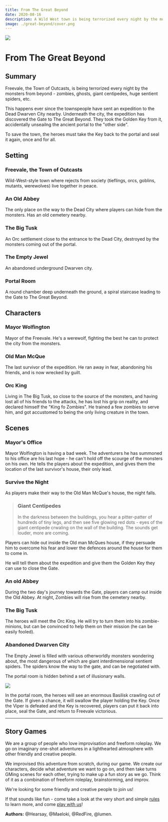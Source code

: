 ```yaml
---
title: From The Great Beyond
date: 2020-08-16
description: A Wild West town is being terrorized every night by the monsters from "the other side" - zombies, ghosts, huge sentient spiders, etc. The players must return The Golden Key to the abandoned Dwarven city to reseal the Gate the monsters are coming from.
image: ./great-beyond/cover.png
---
```


<div class="header-img"><img src="./great-beyond/cover.png"/></div>

# From The Great Beyond

## Summary

Freevale, the Town of Outcasts, is being terrorized every night by the monsters from beyond - zombies, ghosts, giant centipedes, huge sentient spiders, etc.

This happens ever since the townspeople have sent an expedition to the Dead Dwarven City nearby. Underneath the city, the expedition has discovered the Gate to The Great Beyond. They took the Golden Key from it, accidentally unseailng the ancient portal to the "other side".

To save the town, the heroes must take the Key back to the portal and seal it again, once and for all.
    
## Setting

### Freevale, the Town of Outcasts
Wild-West-style town where rejects from society (tieflings, orcs, goblins, mutants, werewolves) live together in peace.

### An Old Abbey
The only place on the way to the Dead City where players can hide from the monsters. Has an old cemetery nearby.

### The Big Tusk
An Orc settlement close to the entrance to the Dead City, destroyed by the monsters coming out of the portal.

### The Empty Jewel
An abandoned underground Dwarven city.

### Portal Room
A round chamber deep underneath the ground, a spiral staircase leading to the Gate to The Great Beyond.

## Characters

<div className="character">

### Mayor Wolfington
Mayor of the Freevale. He's a werewolf, fighting the best he can to protect the city from the monsters.

</div>

<div className="character">

### Old Man McQue
The last survivor of the expedition. He ran away in fear, abandoning his friends, and is now wrecked by guilt.

</div>

<div className="character">

### Orc King
Living in The Big Tusk, so close to the source of the monsters, and having lost all of his friends to the attacks, he has lost his grip on reality, and declared himself the "King fo Zombies". He trained a few zombies to serve him, and got accustomed to being the only living creature in the town.

</div>

## Scenes

### Mayor's Office

Mayor Wolfington is having a bad week. The adventurers he has summoned to his office are his last hope - he can't hold off the scourge of the monsters on his own. He tells the players about the expedition, and gives them the location of the last survivor's house, their only lead.

### Survive the Night

As players make their way to the Old Man McQue's house, the night falls. 

> ### Giant Centipedes  
> In the darkness between the buildings, you hear a pitter-patter of hundreds of tiny legs, and then see five glowing red dots - eyes of the giant centipede crwaling on the wall of the building. The sounds get louder, more are coming.

Players can hide out inside the Old man McQues house, if they persuade him to overcome his fear and lower the defences around the house for them to come in.

He will tell them about the expedition and give them the Golden Key they can use to close the Gate.


### An old Abbey

During the two day's journey towards the Gate, players can camp out inside the Old Abbey. At night, Zombies will rise from the cemetery nearby.

### The Big Tusk

The heroes will meet the Orc King. He will try to turn them into his zombie-minions, but can be convinced to help them on their mission (he can be easily fooled).

### Abandoned Dwarven City

The Empty Jewel is filled with various otherworldly monsters wondering about, the most dangerous of which are giant interdimensional sentient spiders. The spiders know the way to the gate, and can be negotiated with. 

The portal room is hidden behind a set of illusionary walls.

<img src="./great-beyond/veil.png"/>

In the portal room, the heroes will see an enormous Basilisk crawling out of the Gate. If given a chance, it will swallow the player holding the Key. Once the Viper is defeated and the Key is recovered, players can put it back into place, seal the Gate, and return to Freevale victorious.

---

## Story Games

We are a group of people who love improvisation and freeform roleplay. We go on imaginary one-shot adventures in a lighthearted atmosphere with other friendly and creative people. 

We improvised this adventure from scratch, during our game. We create our characters, decide what adventure we want to go on, and then take turns GMing scenes for each other, trying to make up a fun story as we go. Think of it as a combination of freeform roleplay, brainstorming, and improv.

We're looking for some friendly and creative people to join us!

If that sounds like fun - come take a look at the very short and simple [rules](https://rpgadventures.io/story-games) to learn more, and come [play with us](https://discord.gg/gNrJJNMuyD)!

**Authors:** @Hearsay, @Maeloki, @RedFire, @lumen.



